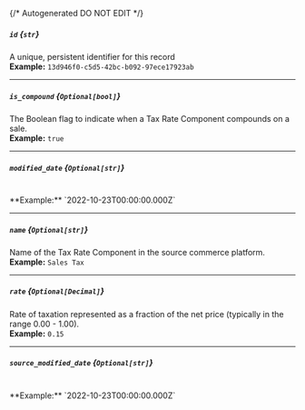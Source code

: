 {/* Autogenerated DO NOT EDIT  */}
##### `id` *{`str`}*
A unique, persistent identifier for this record
<br/>
**Example:** `13d946f0-c5d5-42bc-b092-97ece17923ab`

---
##### `is_compound` *{`Optional[bool]`}*
The Boolean flag to indicate when a Tax Rate Component compounds on a sale.
<br/>
**Example:** `true`

---
##### `modified_date` *{`Optional[str]`}*
<br/>
**Example:** `2022-10-23T00:00:00.000Z`

---
##### `name` *{`Optional[str]`}*
Name of the Tax Rate Component in the source commerce platform.
<br/>
**Example:** `Sales Tax`

---
##### `rate` *{`Optional[Decimal]`}*
Rate of taxation represented as a fraction of the net price (typically in the range 0.00 \- 1.00).
<br/>
**Example:** `0.15`

---
##### `source_modified_date` *{`Optional[str]`}*
<br/>
**Example:** `2022-10-23T00:00:00.000Z`

